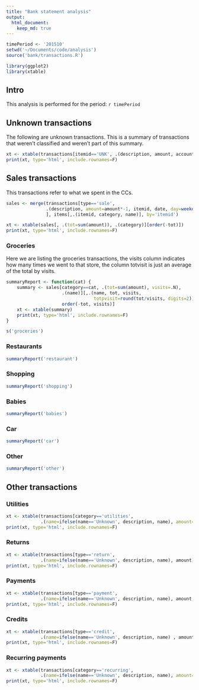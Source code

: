 ```yaml
---
title: "Bank statement analysis"
output: 
  html_document:
    keep_md: true
---
```


```r
timePeriod <- '201510'
setwd('~/Documents/code/analysis')
source('bank/transactions.R')

library(ggplot2)
library(xtable)
```

## Intro

This analysis is performed for the period: `r timePeriod`

## Unknown transactions

The following are unknown transactions. This is a summary of transactions that
weren't classified and weren't part of this summary.

```r
xt <- xtable(transactions[itemid=='UNK', .(description, amount, account)])
print(xt, type='html', include.rownames=F)
```

## Sales transactions
This transactions refer to what we spent in the CCs.

```r
sales <- merge(transactions[type=='sale',
               .(description, amount=amount*-1, itemid, date, day=weekdays(date))
               ], items[,.(itemid, category, name)], by='itemid')

xt <- xtable(sales[, .(tot=sum(amount)), .(category)][order(-tot)])
print(xt, type='html', include.rownames=F)
```

### Groceries
Here we are listing the groceries transactions, the visits column indicates how
many times we went to that store, the column totvisit is just an average of the
total by visits.

```r
summaryReport <- function(cat) {
    summary <- sales[category==cat, .(tot=sum(amount), visits=.N),
                     .(name)][,.(name, tot, visits,
                                 totpvisit=round(tot/visits, digits=2))][
                     order(-tot, visits)]
    xt <- xtable(summary)
    print(xt, type='html', include.rownames=F)
}

s('groceries')
```

### Restaurants

```r
summaryReport('restaurant')
```

### Shopping

```r
summaryReport('shopping')
```

### Babies

```r
summaryReport('babies')
```

### Car

```r
summaryReport('car')
```

### Other

```r
summaryReport('other')
```

## Other transactions

### Utilities

```r
xt <- xtable(transactions[category=='utilities',
             .(name=ifelse(name=='Unknown', description, name), amount=-1*amount)])
print(xt, type='html', include.rownames=F)
```

### Returns
```r
xt <- xtable(transactions[type=='return',
             .(name=ifelse(name=='Unknown', description, name), amount)])
print(xt, type='html', include.rownames=F)
```

### Payments
```r
xt <- xtable(transactions[type=='payment',
             .(name=ifelse(name=='Unknown', description, name), amount, account)])
print(xt, type='html', include.rownames=F)
```

### Credits
```r
xt <- xtable(transactions[type=='credit',
             .(name=ifelse(name=='Unknown', description, name) , amount)])
print(xt, type='html', include.rownames=F)
```

### Recurring payments
```r
xt <- xtable(transactions[category=='recurring',
             .(name=ifelse(name=='Unknown', description, name), amount=-1*amount)])
print(xt, type='html', include.rownames=F)
```
